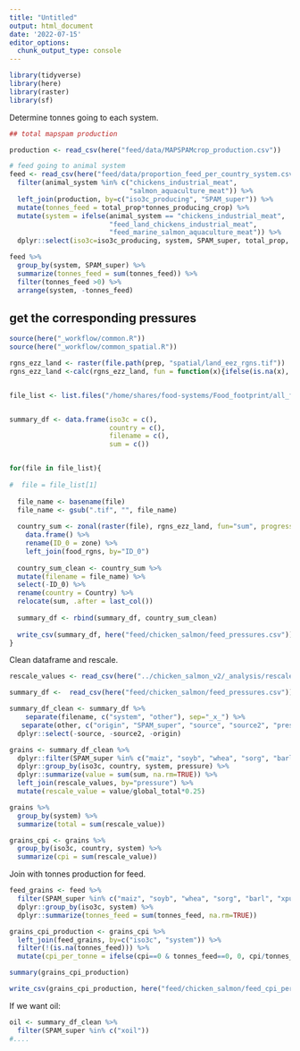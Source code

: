 ```yaml
---
title: "Untitled"
output: html_document
date: '2022-07-15'
editor_options: 
  chunk_output_type: console
---
```


```r
library(tidyverse)
library(here)
library(raster)
library(sf)
```

Determine tonnes going to each system.

```r

## total mapspam production

production <- read_csv(here("feed/data/MAPSPAMcrop_production.csv"))

# feed going to animal system
feed <- read_csv(here("feed/data/proportion_feed_per_country_system.csv")) %>%
  filter(animal_system %in% c("chickens_industrial_meat",
                              "salmon_aquaculture_meat")) %>%
  left_join(production, by=c("iso3c_producing", "SPAM_super")) %>%
  mutate(tonnes_feed = total_prop*tonnes_producing_crop) %>%
  mutate(system = ifelse(animal_system == "chickens_industrial_meat",
                         "feed_land_chickens_industrial_meat",
                         "feed_marine_salmon_aquaculture_meat")) %>%
  dplyr::select(iso3c=iso3c_producing, system, SPAM_super, total_prop, tonnes_producing_crop, tonnes_feed)

feed %>%
  group_by(system, SPAM_super) %>%
  summarize(tonnes_feed = sum(tonnes_feed)) %>%
  filter(tonnes_feed >0) %>%
  arrange(system, -tonnes_feed)

```

## get the corresponding pressures

```r
source(here("_workflow/common.R"))
source(here("_workflow/common_spatial.R"))

rgns_ezz_land <- raster(file.path(prep, "spatial/land_eez_rgns.tif"))
rgns_ezz_land <-calc(rgns_ezz_land, fun = function(x){ifelse(is.na(x), 9999, x)})


file_list <- list.files("/home/shares/food-systems/Food_footprint/all_food_systems/analysis/raw_feed_combos", pattern = "chickens_industrial_meat|salmon_aquaculture_meat", full=TRUE)


summary_df <- data.frame(iso3c = c(),
                         country = c(),
                         filename = c(),
                         sum = c())


for(file in file_list){
  
#  file = file_list[1]
  
  file_name <- basename(file)
  file_name <- gsub(".tif", "", file_name)
  
  country_sum <- zonal(raster(file), rgns_ezz_land, fun="sum", progress="text", na.rm=TRUE) %>% 
    data.frame() %>%
    rename(ID_0 = zone) %>%
    left_join(food_rgns, by="ID_0")
  
  country_sum_clean <- country_sum %>%
  mutate(filename = file_name) %>% 
  select(-ID_0) %>% 
  rename(country = Country) %>% 
  relocate(sum, .after = last_col()) 
  
  summary_df <- rbind(summary_df, country_sum_clean)
  
  write_csv(summary_df, here("feed/chicken_salmon/feed_pressures.csv"))
}

```

Clean dataframe and rescale.
```r
rescale_values <- read_csv(here("../chicken_salmon_v2/_analysis/rescale_values.csv"))

summary_df <-  read_csv(here("feed/chicken_salmon/feed_pressures.csv"))

summary_df_clean <- summary_df %>%
    separate(filename, c("system", "other"), sep="_x_") %>%
   separate(other, c("origin", "SPAM_super", "source", "source2", "pressure")) %>%
  dplyr::select(-source, -source2, -origin)

grains <- summary_df_clean %>%
  dplyr::filter(SPAM_super %in% c("maiz", "soyb", "whea", "sorg", "barl", "xpul")) %>%
  dplyr::group_by(iso3c, country, system, pressure) %>%
  dplyr::summarize(value = sum(sum, na.rm=TRUE)) %>%
  left_join(rescale_values, by="pressure") %>%
  mutate(rescale_value = value/global_total*0.25)

grains %>%
  group_by(system) %>%
  summarize(total = sum(rescale_value))

grains_cpi <- grains %>%
  group_by(iso3c, country, system) %>%
  summarize(cpi = sum(rescale_value))

```

Join with tonnes production for feed.
```r
feed_grains <- feed %>%
  filter(SPAM_super %in% c("maiz", "soyb", "whea", "sorg", "barl", "xpul")) %>%
  dplyr::group_by(iso3c, system) %>%
  dplyr::summarize(tonnes_feed = sum(tonnes_feed, na.rm=TRUE)) 

grains_cpi_production <- grains_cpi %>%
  left_join(feed_grains, by=c("iso3c", "system")) %>%
  filter(!(is.na(tonnes_feed))) %>%
  mutate(cpi_per_tonne = ifelse(cpi==0 & tonnes_feed==0, 0, cpi/tonnes_feed))

summary(grains_cpi_production)

write_csv(grains_cpi_production, here("feed/chicken_salmon/feed_cpi_per_tonne_grains.csv"))

```


If we want oil:
```r
oil <- summary_df_clean %>%
  filter(SPAM_super %in% c("xoil"))
#....
```